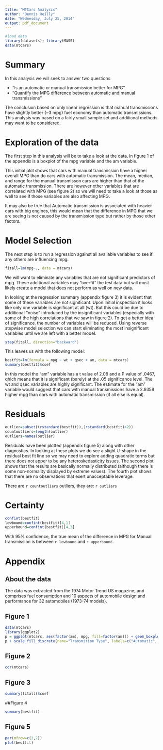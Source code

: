 ```yaml
---
title: "MTCars Analysis"
author: "Dennis Reilly"
date: "Wednesday, July 25, 2014"
output: pdf_document
---
```

```r

#load data
library(datasets); library(MASS)
data(mtcars)
```
# Summary

In this analysis we will seek to answer two questions:
<ul>
<li>"Is an automatic or manual transmission better for MPG"</li>
<li>"Quantify the MPG difference between automatic and manual transmissions"</li>
</ul>
The conclusion based on only linear regression is that manual transmissions have slightly better (~3 mpg) fuel economy than automatic transmissions. This analysis was based on a fairly small sample set and additional methods may want to be considered.

# Exploration of the data

The first step in this analysis will be to take a look at the data. In figure 1 of the appendix is a boxplot of the mpg variable and the am variable.

This initial plot shows that cars with manual transmission have a higher overall MPG than do cars with automatic transmission. The mean, median, and range for the manual transmisson cars are higher than that of the automatic transmission. There are however other variables that are correlated with MPG (see figure 2) so we will need to take a look at those as well to see if those variables are also affecting MPG.

It may also be true that Automatic transmission is associated with heavier cars with big engines, this would mean that the difference in MPG that we are seeing is not caused by the transmission type but rather by those other factors.


# Model Selection

The next step is to run a regression against all available variables to see if any others are influencing mpg. 
```r
fitall=lm(mpg~., data = mtcars)
```

We will want to eliminate any variables that are not significant predictors of mpg. These additional variables may "overfit" the test data but will most likely create a model that does not perform as well on new data.

In looking at the regression summary (appendix figure 3) it is evident that some of these variables are not significant. Upon initial inspection it looks like only one variable is significant at all (wt). But this could be due to additional "noise" introduced by the insignificant variables (especially with some of the high correlations that we saw in figure 2). To get a better idea of significance, the number of variables will be reduced. Using reverse stepwise model selection we can start eliminating the most insignificant variables until we are left with a better model.

```r
step(fitall, direction="backward")
```

This leaves us with the following model:
```r
bestfit=lm(formula = mpg ~ wt + qsec + am, data = mtcars)
summary(bestfit)$coef
```
In this model the "am" variable has a t value of 2.08 and a P value of .0467, qhich means that it is significant (barely) at the .05 significance level. The wt and qsec variables are highly significant. The estimate for the "am" variable would suggest that cars with manual transmissions have a 2.9358 higher mpg than cars with automatic transmission (if all else is equal).


# Residuals
```r
outlier=subset((rstandard(bestfit)),(rstandard(bestfit)>2))
countoutliers=length(outlier)
outliers=names(outlier)
```

Residuals have been plotted (appendix figure 5) along with other diagnostics. In looking at these plots we do see a slight U-shape in the residual best fit line so we may need to explore adding quadratic terms but there does not apper to be any heteroskedasticity issues. The second plot shows that the results are basically normally distributed (although there is some non-normality displayed by extreme values). The fourth plot shows that there are no observations that exert unacceptable leverage.

There are `r countoutliers` outliers, they are: `r outliers`


# Certainty
```r
confint(bestfit)
lowbound=confint(bestfit)[4,1]
upperbound=confint(bestfit)[4,2]
```
With 95% confidence, the true mean of the difference in MPG for Manual transmission is between `r lowbound` and `r upperbound`.

# Appendix

## About the data
The data was extracted from the 1974 Motor Trend US magazine, and comprises fuel consumption and 10 aspects of automobile design and performance for 32 automobiles (1973-74 models).

## Figure 1
```r
data(mtcars)
library(ggplot2)
p = ggplot(mtcars, aes(factor(am), mpg, fill=factor(am))) + geom_boxplot() + labs(title="MPG by Transmission Type") + theme(plot.title = element_text(lineheight=.8, face="bold")) + xlab("Transmission")
p + scale_fill_discrete(name="Transmition Type", labels=c("Automatic", "Manual"))
```

## Figure 2
```r
cor(mtcars)
```

## Figure 3
```r
summary(fitall)$coef
```

##Figure 4
```r
summary(bestfit)
```

## Figure 5
```r
par(mfrow=c(2,2))
plot(bestfit)
```

